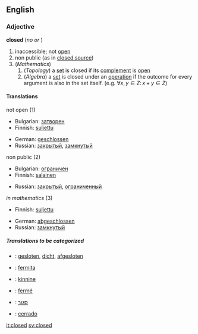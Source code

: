 ==English==

===Adjective===
'''closed'''  (''no'' {{compar}} ''or'' {{superl}})

# inaccessible; not [[open]]
# non public (as in [[closed source]])
# (''Mathematics'')
## (''Topology'') a [[set]] is closed if its [[complement]] is [[open]]
## (''Algebra'') a [[set]] is closed under an [[operation]] if the outcome for every argument is also in the set itself. (e.g. <math> \forall x,y \in Z:\, x + y \in Z</math>)

====Translations====
;not open (1)
{{top}}
*Bulgarian: [[затворен]]
*Finnish: [[suljettu]]
{{mid}}
*German: [[geschlossen]]
*Russian: [[закрытый]], [[замкнутый]]
{{bottom}}

;non public (2)
{{top}}
*Bulgarian: [[ограничен]]
*Finnish: [[salainen]]
{{mid}}
*Russian: [[закрытый]], [[ограниченный]]
{{bottom}}

;''in mathematics'' (3)
{{top}}
*Finnish: [[suljettu]]
{{mid}}
*German: [[abgeschlossen]]
*Russian: [[замкнутый]]
{{bottom}}

=====Translations to be categorized=====
{{checktrans}}

*{{ttbc|Dutch}}: [[gesloten]], [[dicht]], [[afgesloten]]
*{{ttbc|Esperanto}}: [[fermita]]
*{{ttbc|Estonian}}: [[kinnine]]

*{{ttbc|French}}: [[fermé]]
*{{ttbc|Hebrew}}: [[סגור]]
*{{ttbc|Spanish}}: [[cerrado]]


[[it:closed]]
[[sv:closed]]